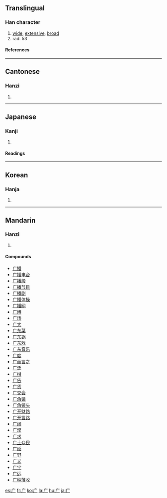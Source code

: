 {{see|厂}}
<!--{{see|廣}}-->
==Translingual==
{{Han stroke|[[Image:广-order.gif]]}}
===Han character===
{{Han char|rn=53|rad=广|as=00|sn=3|four=|canj=卜竹 (YH)}}
# [[wide]], [[extensive]], [[broad]]
# rad. 53
====References====
{{Han ref|kx=0343.050|dkj=09221|dj=0652.140|hdz=20872.060|uh=5E7F|ud=24191}}
----

==Cantonese==
===Hanzi===
{{yue-hanzi|jyut=|y=yim2}}
# {{defn|Cantonese}}
----
==Japanese==
===Kanji===
{{ja-kanji|grade=|rs=广00}}
# {{defn|Japanese}} 
====Readings====
{{ja-readings|on=[[げん]] (gen)|kun=[[いえ]] (ie)}}
----
==Korean==
===Hanja===
{{ko-hanja|hangeul=엄|rv=eom|mr=ŏm}}
# {{defn|Korean}}
----
==Mandarin==
===Hanzi===
{{cmn-hanzi|tra=廣|pin=[[ān]] (an1), [[guǎng]] (guang3), [[yǎn]] (yan3)|wg=an<sup>1</sup>, kuang<sup>3</sup>, yen<sup>3</sup>}}
# {{defn|Mandarin}}

====Compounds====
*[[广播]]
*[[广播电台]]
*[[广播段]]
*[[广播节目]]
*[[广播剧]]
*[[广播体操]]
*[[广播网]]
*[[广博]]
*[[广场]]
*[[广大]]
*[[广东菜]]
*[[广东锅]]
*[[广东戏]]
*[[广东音乐]]
*[[广度]]
*[[广而言之]]
*[[广泛]]
*[[广柑]]
*[[广告]]
*[[广货]]
*[[广交会]]
*[[广角镜]]
*[[广角镜头]]
*[[广开财路]]
*[[广开言路]]
*[[广阔]]
*[[广漠]]
*[[广求]]
*[[广土众民]]
*[[广延]]
*[[广野]]
*[[广义]]
*[[广宇]]
*[[广远]]
*[[广种薄收]]

[[es:广]]
[[fr:广]]
[[ko:广]]
[[la:广]]
[[hu:广]]
[[ja:广]]